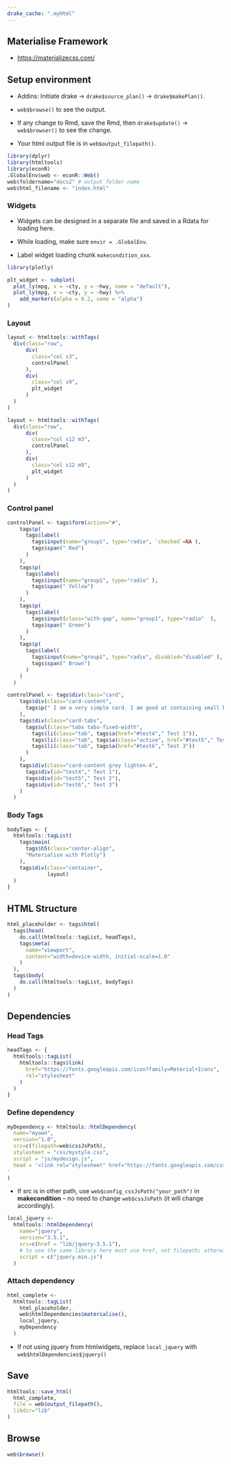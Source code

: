 ```yaml
---
drake_cache: ".myHtml"
---
```


## Materialise Framework

  * <https://materializecss.com/>

## Setup environment

  * Addins: Initiate drake -> `drake$source_plan()` -> `drake$makePlan()`.
  
  * `web$browse()` to see the output. 
  
  * If any change to Rmd, save the Rmd, then `drake$update()` -> `web$browser()` to see the change.
  
  * Your html output file is in `web$output_filepath()`.

```r
library(dplyr)
library(htmltools)
library(econR)
.GlobalEnv$web <- econR::Web()
web$foldername="docs2" # output folder name
web$html_filename <- "index.html"

```

### Widgets

  * Widgets can be designed in a separate file and saved in a Rdata for loading here.
  
  * While loading, make sure `envir = .GlobalEnv`.
  
  * Label widget loading chunk `makecondition_xxx`. 
  
```r
library(plotly)
```


```r
plt_widget <- subplot(
  plot_ly(mpg, x = ~cty, y = ~hwy, name = "default"),
  plot_ly(mpg, x = ~cty, y = ~hwy) %>% 
    add_markers(alpha = 0.2, name = "alpha")
)
```

### Layout

```r
layout <- htmltools::withTags(
  div(class="row",
      div(
        class="col s3",
        controlPanel
      ),
      div(
        class="col s9",
        plt_widget
      )
  )
)
```

```r
layout <- htmltools::withTags(
  div(class="row",
      div(
        class="col s12 m3",
        controlPanel
      ),
      div(
        class="col s12 m9",
        plt_widget
      )
  )
)
```

### Control panel

```r
controlPanel <- tags$form(action="#", 
    tags$p( 
      tags$label( 
        tags$input(name="group1", type="radio", `checked`=NA ),
        tags$span(" Red")
      )
    ),
    tags$p( 
      tags$label( 
        tags$input(name="group1", type="radio" ),
        tags$span(" Yellow")
      )
    ),
    tags$p( 
      tags$label( 
        tags$input(class="with-gap", name="group1", type="radio"  ),
        tags$span(" Green")
      )
    ),
    tags$p( 
      tags$label( 
        tags$input(name="group1", type="radio", disabled="disabled" ),
        tags$span(" Brown")
      )
    )
  )
```

```r
controlPanel <- tags$div(class="card", 
    tags$div(class="card-content", 
      tags$p(" I am a very simple card. I am good at containing small bits of information. I am convenient because I require little markup to use effectively.")
    ),
    tags$div(class="card-tabs", 
      tags$ul(class="tabs tabs-fixed-width", 
        tags$li(class="tab", tags$a(href="#test4"," Test 1")),
        tags$li(class="tab", tags$a(class="active", href="#test5"," Test 2")),
        tags$li(class="tab", tags$a(href="#test6"," Test 3"))
      )
    ),
    tags$div(class="card-content grey lighten-4", 
      tags$div(id="test4"," Test 1"),
      tags$div(id="test5"," Test 2"),
      tags$div(id="test6"," Test 3")
    )
  )
```


### Body Tags

```r
bodyTags <- {
  htmltools::tagList(
    tags$main(
      tags$h5(class="center-align",
      "Materialise with Plotly")
    ),
    tags$div(class="container",
             layout)
  )
}
```


## HTML Structure

```r
html_placeholder <- tags$html(
  tags$head(
    do.call(htmltools::tagList, headTags),
    tags$meta(
      name="viewport",
      content="width=device-width, initial-scale=1.0"
    )
  ),
  tags$body(
    do.call(htmltools::tagList, bodyTags)
  )
)
```

## Dependencies

### Head Tags

```r
headTags <- {
  htmltools::tagList(
    htmltools::tags$link(
      href="https://fonts.googleapis.com/icon?family=Material+Icons",
      rel="stylesheet"
    )
  )
}
```

### Define dependency

```r
myDependency <- htmltools::htmlDependency(
  name="myown",
  version="1.0",
  src=c(filepath=web$cssJsPath),
  stylesheet = "css/mystyle.css",
  script = "js/mydesign.js",
  head = '<link rel="stylesheet" href="https://fonts.googleapis.com/css?family=Noto+Sans+TC">
'
)
```

  * If src is in other path, use `web$config_cssJsPath("your_path")` in **makecondition** -- no need to change `web$cssJsPath` (it will change accordingly).


```r
local_jquery <- 
  htmltools::htmlDependency(
    name="jquery",
    version="3.5.1",
    src=c(href = "lib/jquery-3.5.1"),
    # to use the same library here must use href, not filepath; otherwise, the current jquery system will be removed.
    script = c("jquery.min.js")
  )
```

### Attach dependency


```r
html_complete <- 
  htmltools::tagList(
    html_placeholder,
    web$htmlDependencies$materialise(),
    local_jquery, 
    myDependency
  )
```

  * If not using jquery from htmlwidgets, replace `local_jquery` with `web$htmlDependencies$jquery()`


## Save

```r
htmltools::save_html(
  html_complete, 
  file = web$output_filepath(),
  libdir="lib"
)
```

## Browse

```r
web$browse()
```



